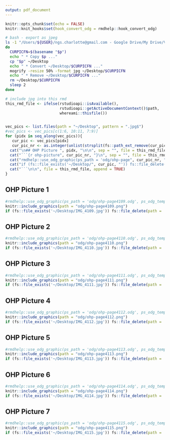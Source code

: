```yaml
---
output: pdf_document
---
```


```r
knitr::opts_chunk$set(echo = FALSE)
knitr::knit_hooks$set(hook_convert_odg = rmdhelp::hook_convert_odg)
```

```bash
# bash - export as jpeg
ls -1 "/Users/${USER}/ngs.charlotte@gmail.com - Google Drive/My Drive/Vorlesung/ASM/SS2024/OHP-L04"/* | while read p
do
  CURPICFN=$(basename "$p")
  echo " * Copy $p ..."
  cp "$p" ~/Desktop
  echo " * Convert ~/Desktop/$CURPICFN ..."
  mogrify -resize 50% -format jpg ~/Desktop/$CURPICFN
  echo " * Remove ~/Desktop/$CURPICFN ..."
  rm ~/Desktop/$CURPICFN
  sleep 2
done
```

```r
# include jpg into this rmd
this_rmd_file <- ifelse(rstudioapi::isAvailable(),
                        rstudioapi::getActiveDocumentContext()$path,
                        whereami::thisfile())


vec_pics <- list.files(path = "~/Desktop", pattern = ".jpg$")
#vec_pics <- vec_pics[c(1:6, 10:11, 7:9)]
for (pidx in seq_along(vec_pics)){
   cur_pic <- vec_pics[pidx]
   cur_pic_nr <- as.integer(unlist(strsplit(fs::path_ext_remove(cur_pic), "_"))[2])
  cat("\n## OHP Picture ", pidx, "\n\n", sep = "", file = this_rmd_file, append = TRUE)
  cat("```{r ohp-picture", cur_pic_nr, "}\n", sep = "", file = this_rmd_file, append = TRUE)
  cat("rmdhelp::use_odg_graphic(ps_path = 'odg/ohp-page", cur_pic_nr, ".odg', ps_odg_template = 'odg_draw_a4_portrait')\n", sep = "", file = this_rmd_file, append = TRUE)
  cat("if (fs::file_exists('~/Desktop/", cur_pic, "')) fs::file_delete(path = '~/Desktop/", cur_pic, "')\n", sep = "", file = this_rmd_file, append = TRUE)
  cat("```\n\n", file = this_rmd_file, append = TRUE)
}
```



## OHP Picture 1

```r
#rmdhelp::use_odg_graphic(ps_path = 'odg/ohp-page4109.odg', ps_odg_template = 'odg_draw_a4_portrait')
knitr::include_graphics(path = "odg/ohp-page4109.png")
if (fs::file_exists('~/Desktop/IMG_4109.jpg')) fs::file_delete(path = '~/Desktop/IMG_4109.jpg')
```


## OHP Picture 2

```r
#rmdhelp::use_odg_graphic(ps_path = 'odg/ohp-page4110.odg', ps_odg_template = 'odg_draw_a4_portrait')
knitr::include_graphics(path = "odg/ohp-page4110.png")
if (fs::file_exists('~/Desktop/IMG_4110.jpg')) fs::file_delete(path = '~/Desktop/IMG_4110.jpg')
```


## OHP Picture 3

```r
#rmdhelp::use_odg_graphic(ps_path = 'odg/ohp-page4111.odg', ps_odg_template = 'odg_draw_a4_portrait')
knitr::include_graphics(path = "odg/ohp-page4111.png")
if (fs::file_exists('~/Desktop/IMG_4111.jpg')) fs::file_delete(path = '~/Desktop/IMG_4111.jpg')
```


## OHP Picture 4

```r
#rmdhelp::use_odg_graphic(ps_path = 'odg/ohp-page4112.odg', ps_odg_template = 'odg_draw_a4_portrait')
knitr::include_graphics(path = "odg/ohp-page4112.png")
if (fs::file_exists('~/Desktop/IMG_4112.jpg')) fs::file_delete(path = '~/Desktop/IMG_4112.jpg')
```


## OHP Picture 5

```r
#rmdhelp::use_odg_graphic(ps_path = 'odg/ohp-page4113.odg', ps_odg_template = 'odg_draw_a4_portrait')
knitr::include_graphics(path = "odg/ohp-page4113.png")
if (fs::file_exists('~/Desktop/IMG_4113.jpg')) fs::file_delete(path = '~/Desktop/IMG_4113.jpg')
```


## OHP Picture 6

```r
#rmdhelp::use_odg_graphic(ps_path = 'odg/ohp-page4114.odg', ps_odg_template = 'odg_draw_a4_portrait')
knitr::include_graphics(path = "odg/ohp-page4114.png")
if (fs::file_exists('~/Desktop/IMG_4114.jpg')) fs::file_delete(path = '~/Desktop/IMG_4114.jpg')
```


## OHP Picture 7

```r
#rmdhelp::use_odg_graphic(ps_path = 'odg/ohp-page4115.odg', ps_odg_template = 'odg_draw_a4_portrait')
knitr::include_graphics(path = "odg/ohp-page4115.png")
if (fs::file_exists('~/Desktop/IMG_4115.jpg')) fs::file_delete(path = '~/Desktop/IMG_4115.jpg')
```
       
